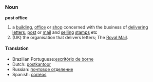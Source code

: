 =={{en}}==
===Noun===
{{wikipedia}}
'''post office'''
#a [[building]], [[office]] or [[shop]] concerned with the business of [[delivering]] [[letter]]s, [[post]] or [[mail]] and [[selling]] [[stamp]]s etc
#(UK) the organisation that delivers letters; The [[Royal Mail]].
====Translation====
*Brazilian Portuguese:[[escritório de borne]] 
*Dutch: [[postkantoor]]
*Russian: [[почтовое отделение]]
*Spanish: [[correos]]